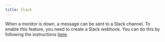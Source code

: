 ```yaml
---
title: Slack
---
```


When a monitor is down, a message can be sent to a Slack channel. To enable this
feature, you need to create a Slack webhook. You can do this by following the
instructions [here](https://api.slack.com/incoming-webhooks).
